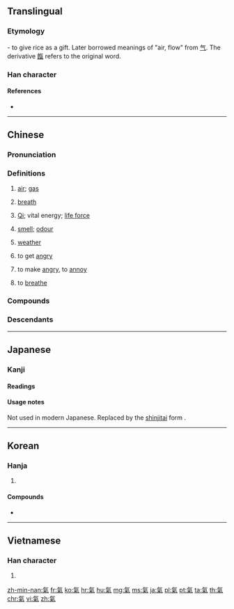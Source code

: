 {{also|气|気|炁}}
==Translingual==
{{Han simplified forms|氣|気|气}}

===Etymology===
{{Han compound|气|米|c1=p|c2=s|t2=rice|ls=psc}} - to give rice as a gift. Later borrowed meanings of "air, flow" from [[气]]. The derivative [[餼]] refers to the original word.

===Han character===
{{Han char|rn=84|rad=气|as=06|sn=10|four=80917|canj=ONFD|ids=⿹气米}}

====References====
* {{Han ref|kx=0599.120|dkj=17059|dj=0990.260|hdz=32011.140|uh=6C23|ud=27683|bh=AEF0|bd=44784}}

----

==Chinese==
{{zh-forms|s=气}}

===Pronunciation===
{{zh-pron
|m=qì
|ma=Zh-qì.ogg
|c=hei3
|h=pfs=hi
|md=ké
|mn=khì/khùi
|mn_note=khùi - vernacular, khì - literary
|w=2qi
|mc=y
|oc=y
|cat=n,v
}}

===Definitions===
{{zh-hanzi}}

# [[air]]; [[gas]]
#: {{zh-l|天然氣|natural gas}}
#: {{zh-usex|出去 透 透氣！|Go out to breathe fresh '''air'''!}}
#: {{zh-usex|輪胎 漏 '''氣''' 了。|The tire leaks '''air'''.}}
# [[breath]]
#: {{zh-usex|喘不過'''氣''' 來|to be out of '''breath'''}}
#: {{zh-usex|我 會 戰鬥 到 最后 一 口 '''氣'''。|I will fight to my last '''breath'''.}}
# {{cx|Chinese philosophy|lang=zh}} [[qi|Qi]]; vital energy; [[life force]]
# [[smell]]; [[odour]]
#: {{zh-l|氣味|smell}}
#: {{zh-usex|把 廚炊 的 煙火 '''氣''' 從 衣服 上 去掉 是 很 難 的。|It is difficult to remove the '''smell''' of cooking from clothes.}}
# [[weather]]
#: {{zh-l|天氣|weather}}
# to get [[angry]]
#: {{zh-l|生氣|to get angry}}
# to make [[angry]], to [[annoy]]
#: {{zh-usex|別 '''氣''' 我！|Don't '''annoy''' me!}}
# to [[breathe]]

===Compounds===
{{der5
|{{zh-l|氣昂昂/气昂昂}}
|{{zh-l|氣泵/气泵}}
|{{zh-l|氣不打一處來/气不打一处来}}
|{{zh-l|氣不忿兒/气不忿儿}}
|{{zh-l|氣不公/气不公}}
|{{zh-l|氣不過/气不过}}
|{{zh-l|氣不平/气不平}}
|{{zh-l|氣沖沖/气冲冲}}
|{{zh-l|氣沖牛鬥/气冲牛斗}}
|{{zh-l|氣沖鬥牛/气冲斗牛}}
|{{zh-l|氣沖霄漢/气冲霄汉}}
|{{zh-l|氣喘/气喘}}
|{{zh-l|氣喘喘/气喘喘}}
|{{zh-l|氣喘吁吁/气喘吁吁}}
|{{zh-l|氣窗/气窗}}
|{{zh-l|氣錘/气锤}}
|{{zh-l|氣粗/气粗}}
|{{zh-l|氣墊/气垫}}
|{{zh-l|氣墊船/气垫船}}
|{{zh-l|氣度/气度}}
|{{zh-l|氣短/气短}}
|{{zh-l|氣閥/气阀}}
|{{zh-l|氣氛/气氛}}
|{{zh-l|氣忿忿/气忿忿}}
|{{zh-l|氣憤/气愤}}
|{{zh-l|氣概/气概}}
|{{zh-l|氣割/气割}}
|{{zh-l|氣功/气功}}
|{{zh-l|氣鼓鼓/气鼓鼓}}
|{{zh-l|氣管/气管}}
|{{zh-l|氣管炎/气管炎}}
|{{zh-l|氣貫長虹/气贯长虹}}
|{{zh-l|氣鍋/气锅}}
|{{zh-l|氣焊/气焊}}
|{{zh-l|氣哼哼/气哼哼}}
|{{zh-l|氣候/气候}}
|{{zh-l|氣呼呼/气呼呼}}
|{{zh-l|氣化/气化}}
|{{zh-l|氣話/气话}}
|{{zh-l|氣火/气火}}
|{{zh-l|氣急/气急}}
|{{zh-l|氣急敗壞/气急败坏}}
|{{zh-l|氣節/气节}}
|{{zh-l|氣井/气井}}
|{{zh-l|氣撅撅/气撅撅}}
|{{zh-l|氣絕/气绝}}
|{{zh-l|氣厥/气厥}}
|{{zh-l|氣孔/气孔}}
|{{zh-l|氣浪/气浪}}
|{{zh-l|氣類/气类}}
|{{zh-l|氣力/气力}}
|{{zh-l|氣量/气量}}
|{{zh-l|氣流/气流}}
|{{zh-l|氣脈/气脉}}
|{{zh-l|氣門/气门}}
|{{zh-l|氣門心/气门心}}
|{{zh-l|氣悶/气闷}}
|{{zh-l|氣囊/气囊}}
|{{zh-l|氣囔囔/气囔囔}}
|{{zh-l|氣惱/气恼}}
|{{zh-l|氣餒/气馁}}
|{{zh-l|氣逆/气逆}}
|{{zh-l|氣派/气派}}
|{{zh-l|氣泡/气泡}}
|{{zh-l|氣魄/气魄}}
|{{zh-l|氣槍/气枪}}
|{{zh-l|氣球/气球}}
|{{zh-l|氣兒不打一處來/气儿不打一处来}}
|{{zh-l|氣兒不順/气儿不顺}}
|{{zh-l|氣人/气人}}
|{{zh-l|氣嗓/气嗓}}
|{{zh-l|氣色/气色}}
|{{zh-l|氣盛/气盛}}
|{{zh-l|氣勢/气势}}
|{{zh-l|氣勢磅礴/气势磅礴}}
|{{zh-l|氣勢洶洶/气势汹汹}}
|{{zh-l|氣數/气数}}
|{{zh-l|氣態/气态}}
|{{zh-l|氣體/气体}}
|{{zh-l|氣田/气田}}
|{{zh-l|氣筒/气筒}}
|{{zh-l|氣頭上/气头上}}
|{{zh-l|氣團/气团}}
|{{zh-l|氣吞山河/气吞山河}}
|{{zh-l|氣味/气味}}
|{{zh-l|氣溫/气温}}
|{{zh-l|氣息/气息}}
|{{zh-l|氣息奄奄/气息奄奄}}
|{{zh-l|氣象/气象}}
|{{zh-l|氣象臺/气象台}}
|{{zh-l|氣象萬千/气象万千}}
|{{zh-l|氣象學/气象学}}
|{{zh-l|氣象站/气象站}}
|{{zh-l|氣性/气性}}
|{{zh-l|氣洶洶/气汹汹}}
|{{zh-l|氣胸/气胸}}
|{{zh-l|氣咻咻/气咻咻}}
|{{zh-l|氣籲籲/气吁吁}}
|{{zh-l|氣虛/气虚}}
|{{zh-l|氣壓/气压}}
|{{zh-l|氣壓表/气压表}}
|{{zh-l|氣眼/气眼}}
|{{zh-l|氣焰/气焰}}
|{{zh-l|氣宇/气宇}}
|{{zh-l|氣運/气运}}
|{{zh-l|氣韻/气韵}}
|{{zh-l|氣質/气质}}
|{{zh-l|氣壯山河/气壮山河}}
}}

===Descendants===
{{Sinoxenic-word|氣|s=気|き|기|khí}}

{{zh-cat|Elementary|Intermediate}}

----

==Japanese==

===Kanji===
{{ja-kanji|grade=|rs=气06|style=ky|shin=気}}

====Readings====
{{ja-readings
|goon=[[け]] (ke)
|kanon=[[き]] (ki)
|kun={{qualifier|rare}} [[いき]] (iki)
}}

====Usage notes====
Not used in modern Japanese. Replaced by the [[新字体#Japanese|shinjitai]] form {{m|ja|気}}.

----

==Korean==

===Hanja===
{{ko-hanja|hangeul=기|eumhun=|mr=ki|y=ki}}

# {{defn|lang=ko|sort=气06}}

====Compounds====
* {{l|ko|感氣|tr=[[감기]], gamgi}}

----

==Vietnamese==

===Han character===
{{vi-hantu|[[khí]]|rs=气06}}

# {{defn|lang=vi|sort=气06}}

[[zh-min-nan:氣]]
[[fr:氣]]
[[ko:氣]]
[[hr:氣]]
[[hu:氣]]
[[mg:氣]]
[[ms:氣]]
[[ja:氣]]
[[pl:氣]]
[[pt:氣]]
[[ta:氣]]
[[th:氣]]
[[chr:氣]]
[[vi:氣]]
[[zh:氣]]